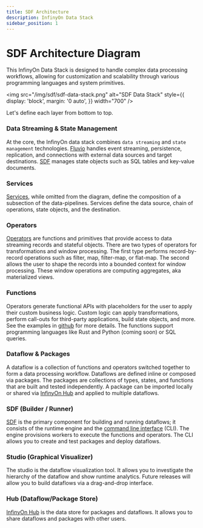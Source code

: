 ```yaml
---
title: SDF Architecture
description: InfinyOn Data Stack
sidebar_position: 1
---
```


# SDF Architecture Diagram

This InfinyOn Data Stack is designed to handle complex data processing workflows, allowing for customization and scalability through various programming languages and system primitives.

<img src="/img/sdf/sdf-data-stack.png" alt="SDF Data Stack"  style={{ display: 'block', margin: '0 auto', }} width="700" />

Let's define each layer from bottom to top.

### Data Streaming & State Management

At the core, the InfinyOn data stack combines `data streaming` and `state management` technologies. [Fluvio] handles event streaming, persistence, replication, and connections with external data sources and target destinations. [SDF] manages state objects such as SQL tables and key-value documents.

### Services

[Services], while omitted from the diagram, define the composition of a subsection of the data-pipelines. Services define the data source, chain of operations, state objects, and the destination.

### Operators

[Operators] are functions and primitives that provide access to data streaming records and stateful objects. There are two types of operators for transformations and window processing. The first type performs record-by-record operations such as filter, map, filter-map, or flat-map. The second allows the user to shape the records into a bounded context for window processing. These window operations are computing aggregates, aka materialized views.

### Functions

Operators generate functional APIs with placeholders for the user to apply their custom business logic. Custom logic can apply transformations, perform call-outs for third-party applications, build state objects, and more. See the examples in [github] for more details. The functions support programming languages like Rust and Python (coming soon) or SQL queries.

### Dataflow & Packages

A dataflow is a collection of functions and operators switched together to form a data processing workflow. Dataflows are defined inline or composed via packages. The packages are collections of types, states, and functions that are built and tested independently. A package can be imported locally or shared via [InfinyOn Hub] and applied to multiple dataflows.

### SDF (Builder / Runner)

[SDF] is the primary component for building and running dataflows; it consists of the runtime engine and the [command line interface] (CLI). The engine provisions workers to execute the functions and operators. The CLI allows you to create and test packages and deploy dataflows.

### Studio (Graphical Visualizer)

The studio is the dataflow visualization tool. It allows you to investigate the hierarchy of the dataflow and show runtime analytics. Future releases will allow you to build dataflows via a drag-and-drop interface.

### Hub (Dataflow/Package Store)

[InfinyOn Hub] is the data store for packages and dataflows. It allows you to share dataflows and packages with other users.

[Fluvio]: https://github.com/infinyon/fluvio
[SDF]: /sdf
[Services]: services.mdx
[Operators]: operators.mdx
[command line interface]: sdf/cli/index.mdx
[github]: https://github.com/infinyon/stateful-dataflows-examples
[InfinyOn Hub]: /docs/hub/overview

